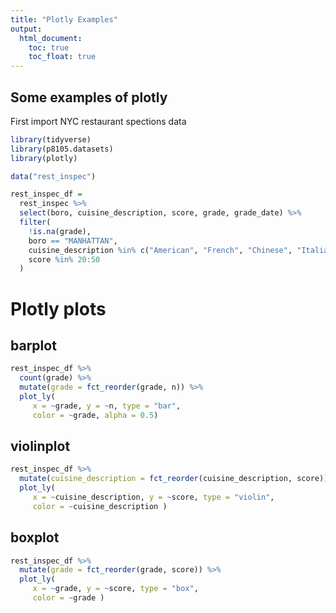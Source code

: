 ```yaml
---
title: "Plotly Examples"
output: 
  html_document:
    toc: true
    toc_float: true
---
```

## Some examples of plotly

First import NYC restaurant spections data

```r
library(tidyverse)
library(p8105.datasets)
library(plotly)
```

```r
data("rest_inspec")

rest_inspec_df = 
  rest_inspec %>% 
  select(boro, cuisine_description, score, grade, grade_date) %>% 
  filter(
    !is.na(grade),
    boro == "MANHATTAN",
    cuisine_description %in% c("American", "French", "Chinese", "Italian", "Korean"),
    score %in% 20:50
  )
```

# Plotly plots

## barplot
```r
rest_inspec_df %>% 
  count(grade) %>% 
  mutate(grade = fct_reorder(grade, n)) %>% 
  plot_ly(
     x = ~grade, y = ~n, type = "bar",
     color = ~grade, alpha = 0.5)
```


## violinplot
```r
rest_inspec_df %>% 
  mutate(cuisine_description = fct_reorder(cuisine_description, score)) %>% 
  plot_ly(
     x = ~cuisine_description, y = ~score, type = "violin",
     color = ~cuisine_description )
```


## boxplot
```r
rest_inspec_df %>% 
  mutate(grade = fct_reorder(grade, score)) %>% 
  plot_ly(
     x = ~grade, y = ~score, type = "box",
     color = ~grade )
```

